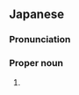==Japanese==
{{wikipedia|lang=ja}}
{{ja-kanjitab|どう|とん|ほり|k3=ぼり|r=y}}

===Pronunciation===
{{ja-pron|どうとんぼり}}

===Proper noun===
{{ja-pos|proper|どうとんぼり}}

# {{w|Dōtonbori}}